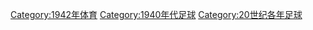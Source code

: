 {{Commons category|1942 in association football}}

[[Category:1942年体育|Category:1942年体育]]
[[Category:1940年代足球|Category:1940年代足球]]
[[Category:20世纪各年足球|Category:20世纪各年足球]]